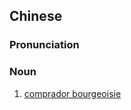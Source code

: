 {{also|买办资产阶级}}
==Chinese==
{{zh-forms|s=买办资产阶级|type=222}}

===Pronunciation===
{{zh-pron
|m=mǎibàn zīchǎn jiējí
|cat=n
}}

===Noun===
{{zh-noun}}

# [[comprador bourgeoisie]]